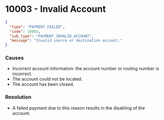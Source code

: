 # 10003 - Invalid Account

```json
{
  "type": "PAYMENT_FAILED",
  "code": 10003,
  "sub_type": "PAYMENT_INVALID_ACCOUNT",
  "message": "Invalid source or destination account."
}
```

### Causes
- Incorrect account information: the account number or routing number is incorrect.
- The account could not be located.
- The account has been closed.

### Resolution
- A failed payment due to this reason results in the disabling of the account.
